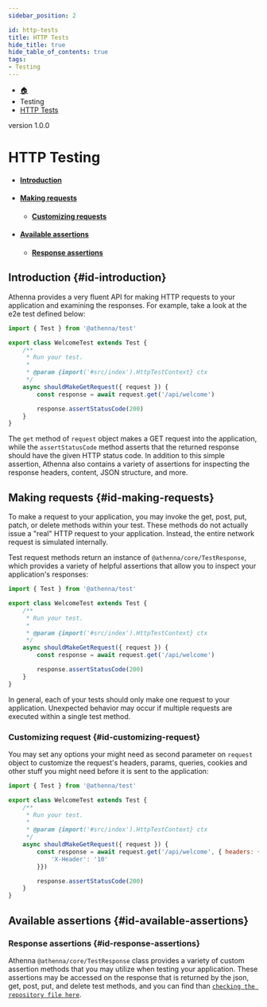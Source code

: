 ```yaml
---
sidebar_position: 2

id: http-tests
title: HTTP Tests
hide_title: true
hide_table_of_contents: true
tags:
- Testing
---
```


<nav aria-label="breadcrumbs">
    <ul class="breadcrumbs">
        <li class="breadcrumbs__item">
            <a class="breadcrumbs__link" href="/">🏠</a>
        </li>
        <li class="breadcrumbs__item">
            <a class="breadcrumbs__link">Testing</a>
        </li>
        <li class="breadcrumbs__item">
            <a class="breadcrumbs__link" href="/docs/testingg/http-tests">HTTP Tests</a>
        </li>
    </ul>
</nav>

<span class="badge badge--secondary margin-top-bot">version 1.0.0</span>


# HTTP Testing

- #### [Introduction](#id-introduction)
- #### [Making requests](#id-making-requests)
  - #### [Customizing requests](#id-cutomizing-requests)
- #### [Available assertions](#id-available-assertions)
  - #### [Response assertions](#id-response-assertions)

## Introduction {#id-introduction}

Athenna provides a very fluent API for making HTTP requests to your application and examining the responses. For example,
take a look at the e2e test defined below:

```javascript
import { Test } from '@athenna/test'

export class WelcomeTest extends Test {
    /**
     * Run your test.
     *
     * @param {import('#src/index').HttpTestContext} ctx
     */
    async shouldMakeGetRequest({ request }) {
        const response = await request.get('/api/welcome')

        response.assertStatusCode(200)
    }
}
```

The `get` method of `request` object makes a GET request into the application, while the `assertStatusCode` method asserts
that the returned response should have the given HTTP status code. In addition to this simple assertion, Athenna also
contains a variety of assertions for inspecting the response headers, content, JSON structure, and more.

## Making requests {#id-making-requests}

To make a request to your application, you may invoke the get, post, put, patch, or delete methods within your test. These
methods do not actually issue a "real" HTTP request to your application. Instead, the entire network request is simulated
internally.

Test request methods return an instance of `@athenna/core/TestResponse`, which provides a variety of helpful assertions
that allow you to inspect your application's responses:

```javascript
import { Test } from '@athenna/test'

export class WelcomeTest extends Test {
    /**
     * Run your test.
     *
     * @param {import('#src/index').HttpTestContext} ctx
     */
    async shouldMakeGetRequest({ request }) {
        const response = await request.get('/api/welcome')

        response.assertStatusCode(200)
    }
}
```

In general, each of your tests should only make one request to your application. Unexpected behavior may occur if multiple
requests are executed within a single test method.

### Customizing request {#id-customizing-request}

You may set any options your might need as second parameter on `request` object to customize the request's headers, params,
queries, cookies and other stuff you might need before it is sent to the application:

```javascript
import { Test } from '@athenna/test'

export class WelcomeTest extends Test {
    /**
     * Run your test.
     *
     * @param {import('#src/index').HttpTestContext} ctx
     */
    async shouldMakeGetRequest({ request }) {
        const response = await request.get('/api/welcome', { headers: {
            'X-Header': '10'
        }})

        response.assertStatusCode(200)
    }
}
```

## Available assertions {#id-available-assertions}

### Response assertions {#id-response-assertions}

Athenna `@athenna/core/TestResponse` class provides a variety of custom assertion methods that you may utilize when testing
your application. These assertions may be accessed on the response that is returned by the json, get, post, put, and delete
test methods, and you can find than [`checking the repository file here`](https://github.com/AthennaIO/Core/blob/develop/src/Helpers/Tests/TestResponse.js).


